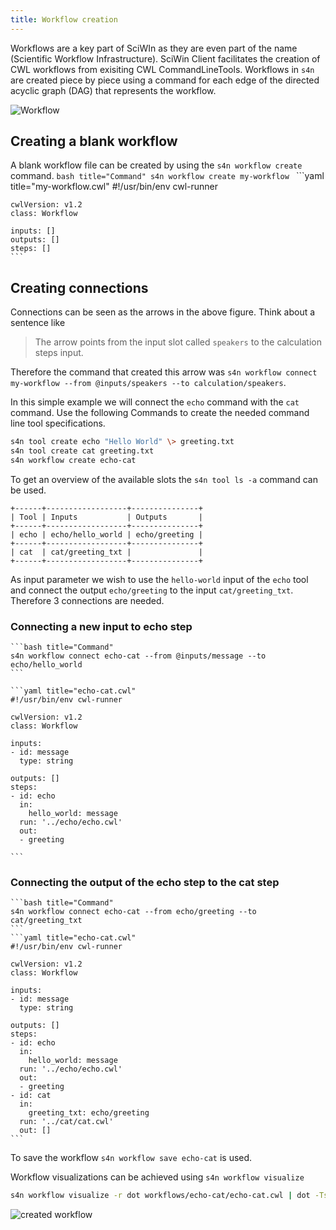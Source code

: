 ```yaml
--- 
title: Workflow creation
---
```


Workflows are a key part of SciWIn as they are even part of the name (Scientific Workflow Infrastructure). SciWin Client facilitates the creation of CWL workflows from exisiting CWL CommandLineTools. Workflows in `s4n` are created piece by piece using a command for each edge of the directed acyclic graph (DAG) that represents the workflow.

![Workflow](../../../assets/simple_workflow.svg)
## Creating a blank workflow
A blank workflow file can be created by using the `s4n workflow create` command.
    ```bash title="Command"
    s4n workflow create my-workflow
    ```
    ```yaml title="my-workflow.cwl"
    #!/usr/bin/env cwl-runner
    
    cwlVersion: v1.2
    class: Workflow
    
    inputs: []
    outputs: []
    steps: []
    ```

## Creating connections
Connections can be seen as the arrows in the above figure. Think about a sentence like 
> The arrow points from the input slot called `speakers` to the calculation steps input.

Therefore the command that created this arrow was `s4n workflow connect my-workflow --from @inputs/speakers --to calculation/speakers`.

In this simple example we will connect the `echo` command with the `cat` command. Use the following Commands to create the needed command line tool specifications.
```bash title="Command"
s4n tool create echo "Hello World" \> greeting.txt
s4n tool create cat greeting.txt 
s4n workflow create echo-cat
```

To get an overview of the available slots the `s4n tool ls -a` command can be used.
```
+------+------------------+---------------+
| Tool | Inputs           | Outputs       |
+------+------------------+---------------+
| echo | echo/hello_world | echo/greeting |
+------+------------------+---------------+
| cat  | cat/greeting_txt |               |
+------+------------------+---------------+
```

As input parameter we wish to use the `hello-world` input of the `echo` tool and connect the output `echo/greeting` to the input `cat/greeting_txt`. Therefore 3 connections are needed.

### Connecting a new input to echo step
    ```bash title="Command"
    s4n workflow connect echo-cat --from @inputs/message --to echo/hello_world
    ```
    
    ```yaml title="echo-cat.cwl"
    #!/usr/bin/env cwl-runner

    cwlVersion: v1.2
    class: Workflow

    inputs:
    - id: message
      type: string

    outputs: []
    steps:
    - id: echo
      in:
        hello_world: message
      run: '../echo/echo.cwl'
      out:
      - greeting

    ```

### Connecting the output of the echo step to the cat step

    ```bash title="Command"
    s4n workflow connect echo-cat --from echo/greeting --to cat/greeting_txt
    ```
    ```yaml title="echo-cat.cwl"
    #!/usr/bin/env cwl-runner

    cwlVersion: v1.2
    class: Workflow

    inputs:
    - id: message
      type: string

    outputs: []
    steps:
    - id: echo
      in:
        hello_world: message
      run: '../echo/echo.cwl'
      out:
      - greeting
    - id: cat
      in:
        greeting_txt: echo/greeting
      run: '../cat/cat.cwl'
      out: []
    ```

To save the workflow `s4n workflow save echo-cat` is used.

Workflow visualizations can be achieved using `s4n workflow visualize`
```bash
s4n workflow visualize -r dot workflows/echo-cat/echo-cat.cwl | dot -Tsvg > workflow.svg
```

![created workflow](../../../assets/workflow_01.svg)